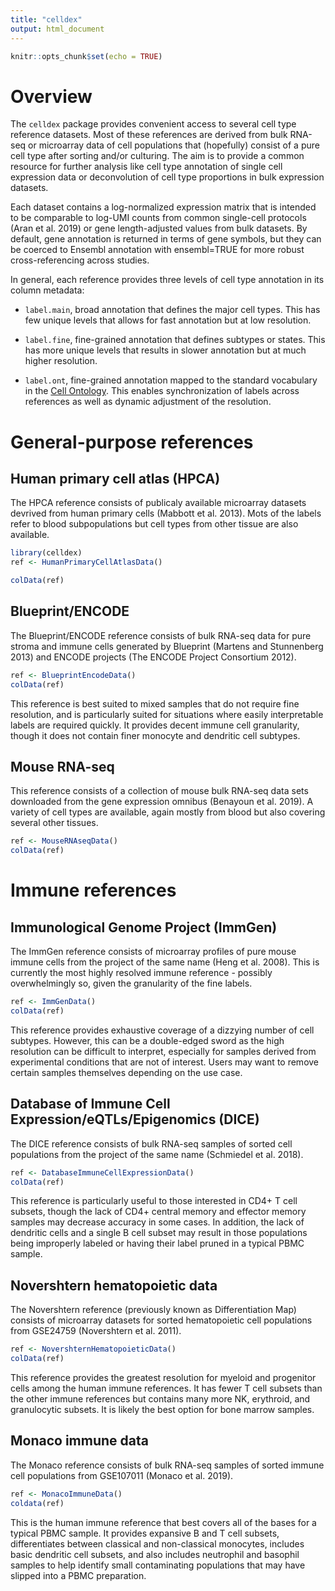 ```yaml
---
title: "celldex"
output: html_document
---
```


```r
knitr::opts_chunk$set(echo = TRUE)
```

# Overview  
The `celldex` package provides convenient access to several cell type reference datasets. Most of these references are derived from bulk RNA-seq or microarray data of cell populations that (hopefully) consist of a pure cell type after sorting and/or culturing. The aim is to provide a common resource for further analysis like cell type annotation of single cell expression data or deconvolution of cell type proportions in bulk expression datasets.  

Each dataset contains a log-normalized expression matrix that is intended to be comparable to log-UMI counts from common single-cell protocols (Aran et al. 2019) or gene length-adjusted values from bulk datasets. By default, gene annotation is returned in terms of gene symbols, but they can be coerced to Ensembl annotation with ensembl=TRUE for more robust cross-referencing across studies.  

In general, each reference provides three levels of cell type annotation in its column metadata:  

- `label.main`, broad annotation that defines the major cell types. This has few unique levels that allows for fast annotation but at low resolution.  

- `label.fine`, fine-grained annotation that defines subtypes or states. This has more unique levels that results in slower annotation but at much higher resolution.  

- `label.ont`, fine-grained annotation mapped to the standard vocabulary in the [Cell Ontology](https://www.ebi.ac.uk/ols/ontologies/cl). This enables synchronization of labels across references as well as dynamic adjustment of the resolution.  

# General-purpose references  
## Human primary cell atlas (HPCA)  
The HPCA reference consists of publicaly available microarray datasets devrived from human primary cells (Mabbott et al. 2013). Mots of the labels refer to blood subpopulations but cell types from other tissue are also available.  

```r
library(celldex)
ref <- HumanPrimaryCellAtlasData()
```

```r
colData(ref)
```

## Blueprint/ENCODE  
The Blueprint/ENCODE reference consists of bulk RNA-seq data for pure stroma and immune cells generated by Blueprint (Martens and Stunnenberg 2013) and ENCODE projects (The ENCODE Project Consortium 2012).  

```r
ref <- BlueprintEncodeData()
colData(ref)
```

This reference is best suited to mixed samples that do not require fine resolution, and is particularly suited for situations where easily interpretable labels are required quickly. It provides decent immune cell granularity, though it does not contain finer monocyte and dendritic cell subtypes.  

## Mouse RNA-seq  
This reference consists of a collection of mouse bulk RNA-seq data sets downloaded from the gene expression omnibus (Benayoun et al. 2019). A variety of cell types are available, again mostly from blood but also covering several other tissues.  

```r
ref <- MouseRNAseqData()
colData(ref)
```

# Immune references  
## Immunological Genome Project (ImmGen)
The ImmGen reference consists of microarray profiles of pure mouse immune cells from the project of the same name (Heng et al. 2008). This is currently the most highly resolved immune reference - possibly overwhelmingly so, given the granularity of the fine labels.  

```r
ref <- ImmGenData()
colData(ref)
```

This reference provides exhaustive coverage of a dizzying number of cell subtypes. However, this can be a double-edged sword as the high resolution can be difficult to interpret, especially for samples derived from experimental conditions that are not of interest. Users may want to remove certain samples themselves depending on the use case.  

## Database of Immune Cell Expression/eQTLs/Epigenomics (DICE)  
The DICE reference consists of bulk RNA-seq samples of sorted cell populations from the project of the same name (Schmiedel et al. 2018).  

```r
ref <- DatabaseImmuneCellExpressionData()
colData(ref)
```

This reference is particularly useful to those interested in CD4+ T cell subsets, though the lack of CD4+ central memory and effector memory samples may decrease accuracy in some cases. In addition, the lack of dendritic cells and a single B cell subset may result in those populations being improperly labeled or having their label pruned in a typical PBMC sample.  

## Novershtern hematopoietic data  
The Novershtern reference (previously known as Differentiation Map) consists of microarray datasets for sorted hematopoietic cell populations from GSE24759 (Novershtern et al. 2011).  

```r
ref <- NovershternHematopoieticData()
colData(ref)
```

This reference provides the greatest resolution for myeloid and progenitor cells among the human immune references. It has fewer T cell subsets than the other immune references but contains many more NK, erythroid, and granulocytic subsets. It is likely the best option for bone marrow samples.  

## Monaco immune data  
The Monaco reference consists of bulk RNA-seq samples of sorted immune cell populations from GSE107011 (Monaco et al. 2019).  

```r
ref <- MonacoImmuneData()
coldata(ref)
```

This is the human immune reference that best covers all of the bases for a typical PBMC sample. It provides expansive B and T cell subsets, differentiates between classical and non-classical monocytes, includes basic dendritic cell subsets, and also includes neutrophil and basophil samples to help identify small contaminating populations that may have slipped into a PBMC preparation.  

